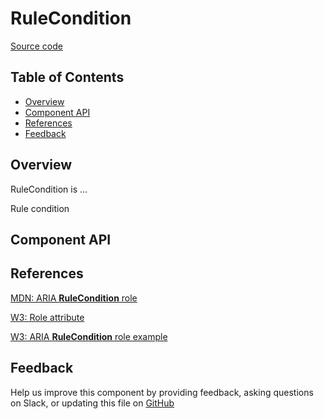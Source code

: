 
# RuleCondition

[Source code](https://github.com/leemonade/bubbles/tree/main/packages/components/leemons/RuleCondition)

## Table of Contents

<!-- START doctoc generated TOC please keep comment here to allow auto update -->
<!-- DON'T EDIT THIS SECTION, INSTEAD RE-RUN doctoc TO UPDATE -->

- [Overview](#overview)
- [Component API](#component-api)
- [References](#references)
- [Feedback](#feedback)

## Overview

RuleCondition is ...

<ThemeProvider>
  <RuleCondition>Rule condition</RuleCondition>
</ThemeProvider>

## Component API

<Preview>
  <Story id="organisms-leemons-rule-condition--playground" />
</Preview>

<Props of={RuleCondition} />

## References

[MDN: ARIA **RuleCondition** role](https://developer.mozilla.org/en-US/docs/Web/Accessibility/ARIA/Roles/rule-condition_role)

[W3: Role attribute](https://www.w3.org/WAI/PF/HTML/wiki/RoleAttribute)

[W3: ARIA **RuleCondition** role example](https://www.w3.org/TR/2016/WD-wai-aria-practices-1.1-20160317/examples/rule-condition/rule-condition.html)

## Feedback

Help us improve this component by providing feedback, asking questions on Slack, or updating this file on
[GitHub](https://github.com/leemonade/bubbles/edit/main/packages/components/leemons/RuleCondition.mdx)
